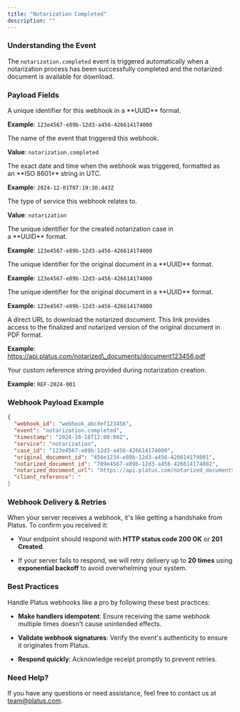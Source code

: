 ```yaml
---
title: "Notarization Completed"
description: ""
---
```


### Understanding the Event

The `notarization.completed` event is triggered automatically when a notarization process has been successfully completed and the notarized document is available for download.

### Payload Fields

<ResponseField name="webhook_id" type="string">
  A unique identifier for this webhook in a **UUID** format.

  **Example**: `123e4567-e89b-12d3-a456-426614174000`
</ResponseField>

<ResponseField name="event" type="string">
  The name of the event that triggered this webhook.

  **Value**: `notarization.completed`
</ResponseField>

<ResponseField name="timestamp" type="string">
  The exact date and time when the webhook was triggered, formatted as an **ISO 8601** string in UTC.

  **Example**: `2024-12-01T07:19:30.443Z`
</ResponseField>

<ResponseField name="service" type="string">
  The type of service this webhook relates to.

  **Value**: `notarization`
</ResponseField>

<ResponseField name="case_id" type="string">
  The unique identifier for the created notarization case in a **UUID** format.

  **Example**: `123e4567-e89b-12d3-a456-426614174000`
</ResponseField>

<ResponseField name="original_document_id" type="string">
  The unique identifier for the original document in a **UUID** format.

  **Example**: `123e4567-e89b-12d3-a456-426614174000`
</ResponseField>

<ResponseField name="notarized_document_id" type="string">
  The unique identifier for the original document in a **UUID** format.

  **Example**: `123e4567-e89b-12d3-a456-426614174000`
</ResponseField>

<ResponseField name="notarized_document_url" type="string">
  A direct URL to download the notarized document. This link provides access to the finalized and notarized version of the original document in PDF format.

  **Example**: https://api.platus.com/notarized\_documents/document123456.pdf
</ResponseField>

<ResponseField name="client_reference" type="string">
  Your custom reference string provided during notarization creation.

  **Example**: `REF-2024-001`
</ResponseField>

### Webhook Payload Example

```json
{
  "webhook_id": "webhook_abcdef123456",
  "event": "notarization.completed",   
  "timestamp": "2024-10-18T12:00:00Z",
  "service": "notarization", 
  "case_id": "123e4567-e89b-12d3-a456-426614174000",
  "original_document_id": "456e1234-e89b-12d3-a456-426614174001",
  "notarized_document_id": "789e4567-e89b-12d3-a456-426614174002",
  "notarized_document_url": "https://api.platus.com/notarized_documents/document123456.pdf",
  "client_reference": "
}
```

### Webhook Delivery & Retries

When your server receives a webhook, it's like getting a handshake from Platus. To confirm you received it:

* Your endpoint should respond with **HTTP status code 200 OK** or **201 Created**.

* If your server fails to respond, we will retry delivery up to **20 times** using **exponential backoff** to avoid overwhelming your system.

### Best Practices

Handle Platus webhooks like a pro by following these best practices:

* **Make handlers idempotent**: Ensure receiving the same webhook multiple times doesn't cause unintended effects.

* **Validate webhook signatures**: Verify the event's authenticity to ensure it originates from Platus.

* **Respond quickly**: Acknowledge receipt promptly to prevent retries.

### Need Help?

If you have any questions or need assistance, feel free to contact us at [team@platus.com](mailto:team@platus.com).